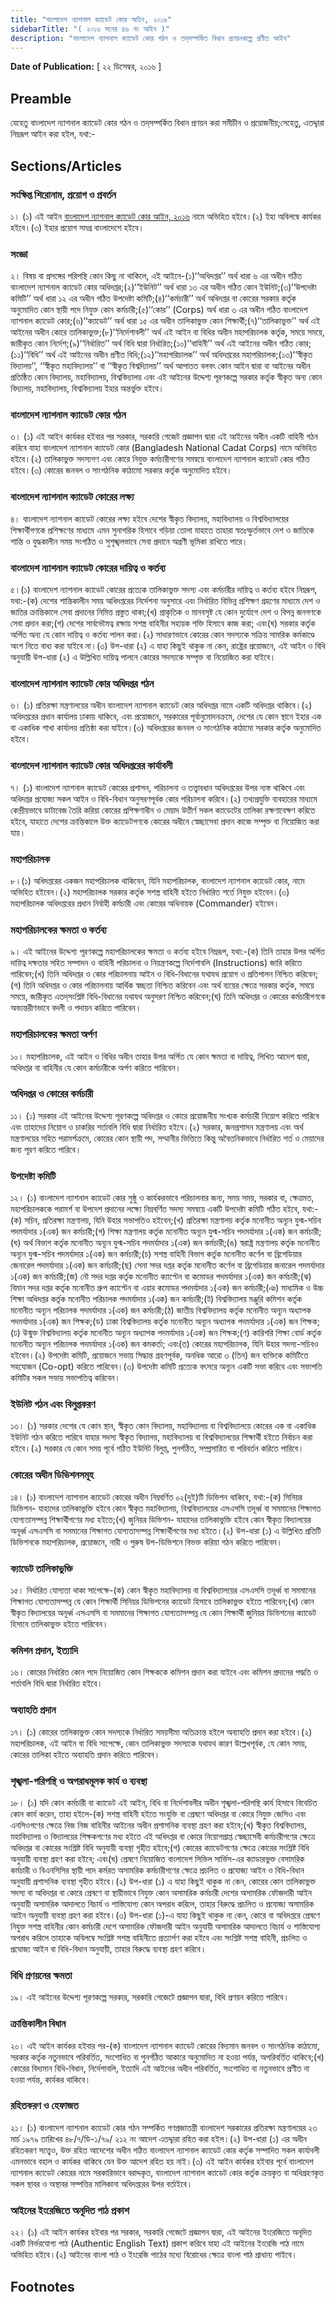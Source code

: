 ```yaml
---
title: "বাংলাদেশ ন্যাশনাল ক্যাডেট কোর আইন, ২০১৬"
sidebarTitle: "( ২০১৬ সনের ৪৬ নং আইন )"
description: "বাংলাদেশ ন্যাশনাল ক্যাডেট কোর গঠন ও তদ্‌সম্পর্কিত বিধান প্রণয়নকল্পে প্রণীত আইন"
---
```


**Date of Publication:** [ ২২ ডিসেম্বর, ২০১৬ ]

## Preamble

যেহেতু বাংলাদেশ ন্যাশনাল ক্যাডেট কোর গঠন ও তদ্‌সম্পর্কিত বিধান প্রণয়ন করা সমীচীন ও প্রয়োজনীয়;সেহেতু, এতদ্দ্বারা নিম্নরূপ আইন করা হইল, যথা:-

## Sections/Articles

### সংক্ষিপ্ত শিরোনাম, প্রয়োগ ও প্রবর্তন

১। (১) এই আইন [বাংলাদেশ ন্যাশনাল ক্যাডেট কোর আইন, ২০১৬](/act-1198.html "বাংলাদেশ ন্যাশনাল ক্যাডেট কোর আইন, ২০১৬") নামে অভিহিত হইবে।(২) ইহা অবিলম্বে কার্যকর হইবে।(৩) ইহার প্রয়োগ সমগ্র বাংলাদেশে হইবে।

### সংজ্ঞা

২। বিষয় বা প্রসঙ্গের পরিপন্থি কোন কিছু না থাকিলে, এই আইনে-(১)‘‘অধিদপ্তর’’ অর্থ ধারা ৬ এর অধীন গঠিত বাংলাদেশ ন্যাশনাল ক্যাডেট কোর অধিদপ্তর;(২)‘‘ইউনিট’’ অর্থ ধারা ১৩ এর অধীন গঠিত কোন ইউনিট;(৩)‘‘উপদেষ্টা কমিটি’’ অর্থ ধারা ১২ এর অধীন গঠিত উপদেষ্টা কমিটি;(৪)‘‘কর্মচারী’’ অর্থ অধিদপ্তর বা কোরের সরকার কর্তৃক অনুমোদিত কোন স্থায়ী পদে নিযুক্ত কোন কর্মচারী;(৫)‘‘কোর’’ (Corps) অর্থ ধারা ৩ এর অধীন গঠিত বাংলাদেশ ন্যাশনাল ক্যাডেট কোর;(৬)‘‘ক্যাডেট’’ অর্থ ধারা ১৫ এর অধীন তালিকাভুক্ত কোন শিক্ষার্থী;(৭)‘‘তালিকাভুক্ত’’ অর্থ এই আইনের অধীন কোরে তালিকাভুক্ত;(৮)‘‘নির্দেশাবলী’’ অর্থ এই আইন বা বিধির অধীন মহাপরিচালক কর্তৃক, সময়ে সময়ে, জারীকৃত কোন নির্দেশ;(৯)‘‘নির্ধারিত’’ অর্থ বিধি দ্বারা নির্ধারিত;(১০)‘‘বাহিনী’’ অর্থ এই আইনের অধীন গঠিত কোর;(১১)‘‘বিধি’’ অর্থ এই আইনের অধীন প্রণীত বিধি;(১২)‘‘মহাপরিচালক’’ অর্থ অধিদপ্তরের মহাপরিচালক;(১৩)‘‘স্বীকৃত বিদ্যালয়’’, ‘‘স্বীকৃত মহাবিদ্যালয়’’ বা ‘‘স্বীকৃত বিশ্বদ্যিালয়’’ অর্থ আপাতত বলবৎ কোন আইন দ্বারা বা আইনের অধীন প্রতিষ্ঠিত কোন বিদ্যালয়, মহাবিদ্যালয়, বিশ্ববিদ্যালয় এবং এই আইনের উদ্দেশ্য পূরণকল্পে সরকার কর্তৃক স্বীকৃত অন্য কোন বিদ্যালয়, মহাবিদ্যালয়, বিশ্ববিদ্যালয় ইহার অন্তর্ভুক্ত হইবে।

### বাংলাদেশ ন্যাশনাল ক্যাডেট কোর গঠন

৩। (১) এই আইন কার্যকর হইবার পর সরকার, সরকারি গেজেট প্রজ্ঞাপন দ্বারা এই আইনের অধীন একটি বাহিনী গঠন করিবে যাহা বাংলাদেশ ন্যাশনাল ক্যাডেট কোর (Bangladesh National Cadat Corps) নামে অভিহিত হইবে।(২) তালিকাভুক্ত সদস্যগণ এবং কোরে নিযুক্ত কর্মচারীগণের সমন্বয়ে বাংলাদেশ ন্যাশনাল ক্যাডেট কোর গঠিত হইবে।(৩) কোরের জনবল ও সাংগঠনিক কাঠামো সরকার কর্তৃক অনুমোদিত হইবে।

### বাংলাদেশ ন্যাশনাল ক্যাডেট কোরের লক্ষ্য

৪। বাংলাদেশ ন্যাশনাল ক্যাডেট কোরের লক্ষ্য হইবে দেশের স্বীকৃত বিদ্যালয়, মহাবিদ্যালয় ও বিশ্ববিদ্যালয়ের শিক্ষার্থীগণকে প্রশিক্ষণের মাধ্যমে এমন সুনাগরিক হিসাবে গড়িয়া তোলা যাহাতে তাহারা স্বতঃস্ফুর্তভাবে দেশ ও জাতিকে শান্তি ও যুদ্ধকালীন সময় সংগঠিত ও সুশৃঙ্খলভাবে সেবা প্রদানে অগ্রণী ভূমিকা রাখিতে পারে।

### বাংলাদেশ ন্যাশনাল ক্যাডেট কোরের দায়িত্ব ও কর্তব্য

৫।(১) বাংলাদেশ ন্যাশনাল ক্যাডেট কোরের প্রত্যেক তালিকাভুক্ত সদস্য এবং কর্মচারীর দায়িত্ব ও কর্তব্য হইবে নিম্নরূপ, যথা:-(ক) দেশের শান্তিকালীন সময় অধিদপ্তরের নির্দেশনা অনুসারে এবং নির্ধারিত বিভিন্ন প্রশিক্ষণ গ্রহণের মাধ্যমে দেশ ও জাতির ক্রান্তিকালে সেবা প্রদানের নিমিত্ত প্রস্তুত থাকা;(খ) প্রাকৃতিক ও মানবসৃষ্ট যে কোন দুর্যোগে দেশ ও বিপন্ন জনগণকে সেবা প্রদান করা;(গ) দেশের সার্বভৌমত্ব রক্ষায় সশস্ত্র বাহিনীর সহায়ক শক্তি হিসাবে কাজ করা; এবং(ঘ) সরকার কর্তৃক অর্পিত অন্য যে কোন দায়িত্ব ও কর্তব্য পালন করা।(২) সাধারণভাবে কোরের কোন সদস্যকে সক্রিয় সামরিক কর্মকাণ্ডে অংশ নিতে বাধ্য করা যাইবে না।(৩) উপ-ধারা (২) এ যাহা কিছুই থাকুক না কেন, রাষ্ট্রের প্রয়োজনে, এই আইন ও বিধি অনুযায়ী উপ-ধারা (২) এ উল্লিখিত দায়িত্ব পালনে কোরের সদস্যকে সম্পৃক্ত বা নিয়োজিত করা যাইবে।

### বাংলাদেশ ন্যাশনাল ক্যাডেট কোর অধিদপ্তর গঠন

৬। (১) প্রতিরক্ষা মন্ত্রণালয়ের অধীন বাংলাদেশ ন্যাশনাল ক্যাডেট কোর অধিদপ্তর নামে একটি অধিদপ্তর থাকিবে।(২) অধিদপ্তরের প্রধান কার্যালয় ঢাকায় থাকিবে, এবং প্রয়োজনে, সরকারের পূর্বানুমোদনক্রমে, দেশের যে কোন স্থানে ইহার এক বা একাধিক শাখা কার্যালয় প্রতিষ্ঠা করা যাইবে।(৩) অধিদপ্তরের জনবল ও সাংগঠনিক কাঠামো সরকার কর্তৃক অনুমোদিত হইবে।

### বাংলাদেশ ন্যাশনাল ক্যাডেট কোর অধিদপ্তরের কার্যাবলী

৭। (১) বাংলাদেশ ন্যাশনাল ক্যাডেট কোরের প্রশাসন, পরিচালনা ও তত্ত্বাবধান অধিদপ্তরের উপর ন্যস্ত থাকিবে এবং অধিদপ্তর প্রযোজ্য সকল আইন ও বিধি-বিধান অনুসরণপূর্বক কোর পরিচালনা করিবে।(২) তথ্যপ্রযুক্তি ব্যবহারের মাধ্যমে কেন্দ্রীয়ভাবে ডাটাবেজ তৈরি করিয়া কোরের প্রশিক্ষণাধীন ও মেয়াদ উত্তীর্ণ সকল ক্যাডেটের তালিকা রক্ষণাবেক্ষণ করিতে হইবে, যাহাতে দেশের ক্রান্তিকালে উক্ত ক্যাডেটগণকে কোরের অধীনে স্বেচ্ছাসেবা প্রদান কাজে সম্পৃক্ত বা নিয়োজিত করা যায়।

### মহাপরিচালক

৮।(১) অধিদপ্তরের একজন মহাপরিচালক থাকিবেন, যিনি মহাপরিচালক, বাংলাদেশ ন্যাশনাল ক্যাডেট কোর, নামে অভিহিত হইবেন।(২) মহাপরিচালক সরকার কর্তৃক সশস্ত্র বাহিনী হইতে নির্ধারিত শর্তে নিযুক্ত হইবেন।(৩) মহাপরিচালক অধিদপ্তরের প্রধান নির্বাহী কর্মচারী এবং কোরের অধিনায়ক (Commander) হইবেন।

### মহাপরিচালকের ক্ষমতা ও কর্তব্য

৯। এই আইনের উদ্দেশ্য পূরণকল্পে মহাপরিচালকের ক্ষমতা ও কর্তব্য হইবে নিম্নরূপ, যথা:-(ক) তিনি তাহার উপর অর্পিত দায়িত্ব দক্ষতার সহিত সম্পাদন ও বাহিনী পরিচালনা ও নিয়ন্ত্রণকল্পে নির্দেশাবলি (Instructions) জারি করিতে পারিবেন;(খ) তিনি অধিদপ্তর ও কোর পরিচালনায় আইন ও বিধি-বিধানের যথাযথ প্রয়োগ ও প্রতিপালন নিশ্চিত করিবেন;(গ) তিনি অধিদপ্তর ও কোর পরিচালনায় আর্থিক স্বচ্ছতা নিশ্চিত করিবেন এবং অর্থ ব্যয়ের ক্ষেত্রে সরকার কর্তৃক, সময়ে সময়ে, জারীকৃত এতদ্‌সংশ্লিষ্ট বিধি-বিধানের যথাযথ অনুসরণ নিশ্চিত করিবেন;(ঘ) তিনি অধিদপ্তর ও কোরের কর্মচারীগণকে অভ্যন্তরীণভাবে বদলী ও পদায়ন করিতে পারিবেন।

### মহাপরিচালকের ক্ষমতা অর্পণ

১০। মহাপরিচালক, এই আইন ও বিধির অধীন তাহার উপর অর্পিত যে কোন ক্ষমতা বা দায়িত্ব, লিখিত আদেশ দ্বারা, অধিদপ্তর বা বাহিনীর যে কোন কর্মচারীকে অর্পণ করিতে পারিবেন।

### অধিদপ্তর ও কোরের কর্মচারী

১১। (১) সরকার এই আইনের উদ্দেশ্য পূরণকল্পে অধিদপ্তর ও কোরে প্রয়োজনীয় সংখ্যক কর্মচারী নিয়োগ করিতে পারিবে এবং তাহাদের নিয়োগ ও চাকরির শর্তাবলি বিধি দ্বারা নির্ধারিত হইবে।(২) সরকার, জনপ্রশাসন মন্ত্রণালয় এবং অর্থ মন্ত্রণালয়ের সহিত পরামর্শক্রমে, কোরের কোন স্থায়ী পদ, সম্মানীর ভিত্তিতে কিন্তু অবৈতনিকভাবে নির্ধারিত শর্ত ও মেয়াদের জন্য পূরণ করিতে পারিবে।

### উপদেষ্টা কমিটি

১২। (১) বাংলাদেশ ন্যাশনাল ক্যাডেট কোর সুষ্ঠু ও কার্যকরভাবে পরিচালনার জন্য, সময় সময়, সরকার বা, ক্ষেত্রমত, মহাপরিচালককে পরামর্শ বা উপদেশ প্রদানের লক্ষ্যে নিম্নবর্ণিত সদস্য সমন্বয়ে একটি উপদেষ্টা কমিটি গঠিত হইবে, যথা:-(ক) সচিব, প্রতিরক্ষা মন্ত্রণালয়, যিনি উহার সভাপতিও হইবেন;(খ) প্রতিরক্ষা মন্ত্রণালয় কর্তৃক মনোনীত অন্যূন যুগ্ম-সচিব পদমর্যাদার ১(এক) জন কর্মচারী;(গ) শিক্ষা মন্ত্রণালয় কর্তৃক মনোনীত অন্যূন যুগ্ম-সচিব পদমর্যাদার ১(এক) জন কর্মচারী;(ঘ) অর্থ বিভাগ কর্তৃক মনোনীত অন্যূন যুগ্ম-সচিব পদমর্যাদার ১(এক) জন কর্মচারী;(ঙ) স্বরাষ্ট্র মন্ত্রণালয় কর্তৃক মনোনীত অন্যূন যুগ্ম-সচিব পদমর্যাদার ১(এক) জন কর্মচারী;(চ) সশস্ত্র বাহিনী বিভাগ কর্তৃক মনোনীত কর্ণেল বা ব্রিগেডিয়ার জেনারেল পদমর্যাদার ১(এক) জন কর্মচারী;(ছ) সেনা সদর দপ্তর কর্তৃক মনোনীত কর্ণেল বা ব্রিগেডিয়ার জনারেল পদমর্যাদার ১(এক) জন কর্মচারী;(জ) নৌ সদর দপ্তর কর্তৃক মনোনীত ক্যাপ্টেন বা কমোডর পদমর্যাদার ১(এক) জন কর্মচারী;(ঝ) বিমান সদর দপ্তর কর্তৃক মনোনীত গ্রুপ ক্যাপ্টেন বা এয়ার কমোডর পদমর্যাদার ১(এক) জন কর্মচারী;(ঞ) মাধ্যমিক ও উচ্চ শিক্ষা অধিদপ্তর কর্তৃক মনোনীত পরিচালক পদমর্যাদার ১(এক) জন কর্মচারী;(ট) বিশ্ববিদ্যালয় মঞ্জুরি কমিশন কর্তৃক মনোনীত অন্যূন পরিচালক পদমর্যাদার ১(এক) জন কর্মচারী;(ঠ) জাতীয় বিশ্ববিদ্যালয় কর্তৃক মনোনীত অন্যূন অধ্যাপক পদমর্যাদার ১(এক) জন শিক্ষক;(ড) ঢাকা বিশ্ববিদ্যালয় কর্তৃক মনোনীত অন্যূন অধ্যাপক পদমর্যাদার ১(এক) জন শিক্ষক;(ঢ) উন্মুক্ত বিশ্ববিদ্যালয় কর্তৃক মনোনীত অন্যূন অধ্যাপক পদমর্যাদার ১(এক) জন শিক্ষক;(ণ) কারিগরি শিক্ষা বোর্ড কর্তৃক মনোনীত অন্যূন পরিচালক পদমর্যাদার ১(এক) জন কমকর্তা; এবং(ত) কোরের মহাপরিচালক, যিনি উহার সদস্য-সচিবও হইবেন।(২) উপদেষ্টা কমিটি, প্রয়োজনে সভায় সিদ্ধান্ত গ্রহণপূর্বক, অনধিক আরো ৩ (তিন) জন ব্যক্তিকে কমিটিতে সহযোজন (Co-opt) করিতে পারিবেন।(৩) উপদেষ্টা কমিটি প্রত্যেক বৎসরে অন্যূন একটি সভা করিবে এবং সভাপতি কমিটির সকল সভায় সভাপতিত্ব করিবেন।

### ইউনিট গঠন এবং বিলুপ্তকরণ

১৩। (১) সরকার দেশের যে কোন স্থান, স্বীকৃত কোন বিদ্যালয়, মহাবিদ্যালয় বা বিশ্ববিদ্যালয়ে কোরের এক বা একাধিক ইউনিট গঠন করিতে পারিবে যাহার সদস্য স্বীকৃত বিদ্যালয়, মহাবিদ্যালয় বা বিশ্ববিদ্যালয়ের শিক্ষার্থী হইতে নির্বাচন করা হইবে।(২) সরকার যে কোন সময় পূর্বে গঠিত ইউনিট বিলুপ্ত, পুনর্গঠিত, সম্প্রসারিত বা পরিবর্তন করিতে পারিবে।

### কোরের অধীন ডিভিশনসমূহ

১৪। (১) বাংলাদেশ ন্যাশনাল ক্যাডেট কোরের অধীন নিম্নবর্ণিত ০২(দুই)টি ডিভিশন থাকিবে, যথা:-(ক) সিনিয়র ডিভিশন- যাহাদের তালিকাভুক্তি হইবে কোন স্বীকৃত মহাবিদ্যালয়, বিশ্ববিদ্যালয়ের এসএসসি তদূর্ধ্ব বা সমমানের শিক্ষাগত যোগ্যতাসম্পন্ন শিক্ষার্থীগণের মধ্য হইতে;(খ) জুনিয়র ডিভিশন- যাহাদের তালিকাভুক্তি হইবে কোন স্বীকৃত বিদ্যালয়ের অনূর্ধ্ব এসএসসি বা সমমানের শিক্ষাগত যোগ্যতাসম্পন্ন শিক্ষার্থীগণের মধ্য হইতে।(২) উপ-ধারা (১) এ উল্লিখিত প্রতিটি ডিভিশনকে মহাপরিচালক, প্রয়োজনে, নারী ও পুরুষ উপ-ডিভিশনে বিভক্ত করিয়া গঠন করিতে পারিবেন।

### ক্যাডেট তালিকাভুক্তি

১৫। নির্ধারিত যোগ্যতা থাকা সাপেক্ষে-(ক) কোন স্বীকৃত মহাবিদ্যালয় বা বিশ্ববিদ্যালয়ের এসএসসি তদূর্ধ্ব বা সমমানের শিক্ষাগত যোগ্যতাসম্পন্ন যে কোন শিক্ষার্থী সিনিয়র ডিভিশনের ক্যাডেট হিসাবে তালিকাভুক্ত হইতে পারিবেন;(খ) কোন স্বীকৃত বিদ্যালয়ের অনূর্ধ্ব এসএসসি বা সমমানের শিক্ষাগত যোগ্যতাসম্পন্ন যে কোন শিক্ষার্থী জুনিয়র ডিভিশনের ক্যাডেট হিসাবে তালিকাভুক্ত হইতে পারিবেন।

### কমিশন প্রদান, ইত্যাদি

১৬। কোরের নির্ধারিত কোন পদে নিয়োজিত কোন শিক্ষককে কমিশন প্রদান করা যাইবে এবং কমিশন প্রদানের পদ্ধতি ও শর্তাবলি বিধি দ্বারা নির্ধারিত হইবে।

### অব্যাহতি প্রদান

১৭। (১) কোরের তালিকাভুক্ত কোন সদস্যকে নির্ধারিত সময়সীমা অতিক্রান্ত হইলে অব্যাহতি প্রদান করা হইবে।(২) মহাপরিচালক, এই আইন বা বিধি সাপেক্ষে, কোন তালিকাভুক্ত সদস্যকে যথাযথ কারণ উল্লেখপূর্বক, যে কোন সময়, কোরের তালিকা হইতে অব্যাহতি প্রদান করিতে পারিবেন।

### শৃঙ্খলা-পরিপন্থি ও অপরাধমূলক কার্য ও ব্যবস্থা

১৮। (১) যদি কোন কর্মচারী বা ক্যাডেট এই আইন, বিধি বা নির্দেশাবলীর অধীন শৃঙ্খলা-পরিপন্থি কার্য হিসাবে বিবেচিত কোন কার্য করেন, তাহা হইলে-(ক) সশস্ত্র বাহিনী হইতে সংযুক্তি বা প্রেষণে অধিদপ্তর বা কোরে নিযুক্ত জেসিও এবং এনসিওগণের ক্ষেত্রে নিজ নিজ বাহিনীর আইনের অধীন প্রশাসনিক ব্যবস্থা গ্রহণ করা হইবে;(খ) স্বীকৃত বিশ্ববিদ্যালয়, মহাবিদ্যালয় ও বিদ্যালয়ের শিক্ষকগণের মধ্য হইতে এই অধিদপ্তর বা কোরে নিয়োগপ্রাপ্ত স্বেচ্ছাসেবী কর্মচারীগণের ক্ষেত্রে অধিদপ্তর বা কোরের সংশ্লিষ্ট বিধি অনুযায়ী ব্যবস্থা গৃহীত হইবে;(গ) কোরের ক্যাডেটগণের ক্ষেত্রে কোরের সংশ্লিষ্ট বিধি অনুযায়ী ব্যবস্থা গ্রহণ করা হইবে; এবং(ঘ) প্রেষণে নিয়োজিত বাংলাদেশ সিভিল সার্ভিস-এর ক্যাডারভুক্ত বেসামরিক কর্মচারী ও বিএনসিসির স্থায়ী পদে কর্মরত অসামরিক কর্মচারীগণের ক্ষেত্রে প্রচলিত ও প্রযোজ্য আইন ও বিধি-বিধান অনুযায়ী প্রশাসনিক ব্যবস্থা গৃহীত হইবে।(২) উপ-ধারা (১) এ যাহা কিছুই থাকুক না কেন, কোরের কোন তালিকাভুক্ত সদস্য বা অধিদপ্তর বা কোরে প্রেষণে বা স্থায়ীভাবে নিযুক্ত কোন অসামরিক কর্মচারী দেশের অসামরিক ফৌজদারী আইন অনুযায়ী অসামরিক আদালতে বিচার্য ও শাস্তিযোগ্য কোন অপরাধ করিলে, তাহার বিরুদ্ধে প্রচলিত ও প্রযোজ্য অসামরিক আইন অনুযায়ী ব্যবস্থা গ্রহণ করা হইবে।(৩) উপ-ধারা (১)-এ যাহা কিছুই থাকুক না কেন, কোরে বা অধিদপ্তরে প্রেষণে নিযুক্ত সশস্ত্র বাহিনীর কোন কর্মচারী দেশে অসামরিক ফৌজদারী আইন অনুযায়ী অসামরিক আদালতে বিচার্য ও শাস্তিযোগ্য অপরাধ করিলে তাহাকে অবিলম্বে সংশ্লিষ্ট সশস্ত্র বাহিনীতে প্রত্যার্পণ করা হইবে এবং সংশ্লিষ্ট সশস্ত্র বাহিনী, প্রচলিত ও প্রযোজ্য আইন বা বিধি-বিধান অনুযায়ী, তাহার বিরুদ্ধে ব্যবস্থা গ্রহণ করিবে।

### বিধি প্রণয়নের ক্ষমতা

১৯। এই আইনের উদ্দেশ্য পূরণকল্পে সরকার, সরকারি গেজেটে প্রজ্ঞাপন দ্বারা, বিধি প্রণয়ন করিতে পারিবে।

### ক্রান্তিকালীন বিধান

২০। এই আইন কার্যকর হইবার পর-(ক) বাংলাদেশ ন্যাশনাল ক্যাডেট কোরের বিদ্যমান জনবল ও সাংগঠনিক কাঠামো, সরকার কর্তৃক নতুনভাবে পরিবর্তিত, সংশোধিত বা পুনর্গঠিত আকারে অনুমোদিত না হওয়া পর্যন্ত, অপরিবর্তিত থাকিবে;(খ) কোরের বিদ্যমান বিধি-বিধান, নির্দেশাবলি, ইত্যাদি এই আইনের অধীন পরিবর্তিত, সংশোধিত বা নতুনভাবে প্রণীত না হওয়া পর্যন্ত, কার্যকর থাকিবে।

### রহিতকরণ ও হেফাজত

২১। (১) বাংলাদেশ ন্যাশনাল ক্যাডেট কোর গঠন সম্পর্কিত গণপ্রজাতন্ত্রী বাংলাদেশ সরকারের প্রতিরক্ষা মন্ত্রণালয়ের ২৩ মার্চ ১৯৭৯ তারিখের ৪৮/৭/ডি-১/৭৯/ ২১২ নং আদেশ এতদ্দ্বারা রহিত করা হইল।(২) উপ-ধারা (১) এর অধীন রহিতকরণ সত্ত্বেও, উক্ত রহিত আদেশের অধীন গঠিত বাংলাদেশ ন্যাশনাল ক্যাডেট কোর কর্তৃক সম্পাদিত সকল কার্যাবলী এমনভাবে বহাল ও কার্যকর থাকিবে যেন উক্ত আদেশ রহিত হয় নাই।(৩) এই আইন কার্যকর হইবার পূর্বে বাংলাদেশ ন্যাশনাল ক্যাডেট কোরের নামে সরকারিভাবে বরাদ্দকৃত, বাংলাদেশ ন্যাশনাল ক্যাডেট কোর কর্তৃক ক্রয়কৃত বা অধিগ্রহণকৃত সকল স্থাবর ও অস্থাবর সম্পত্তির মালিকানা অধিদপ্তরের উপর বর্তাইবে।

### আইনের ইংরেজিতে অনূদিত পাঠ প্রকাশ

২২। (১) এই আইন কার্যকর হইবার পর সরকার, সরকারি গেজেটে প্রজ্ঞাপন দ্বারা, এই আইনের ইংরেজিতে অনূদিত একটি নির্ভরযোগ্য পাঠ (Authentic English Text) প্রকাশ করিবে যাহা এই আইনের ইংরেজি পাঠ নামে অভিহিত হইবে।(২) আইনের বাংলা পাঠ ও ইংরেজি পাঠের মধ্যে বিরোধের ক্ষেত্রে বাংলা পাঠ প্রাধান্য পাইবে।

## Footnotes
